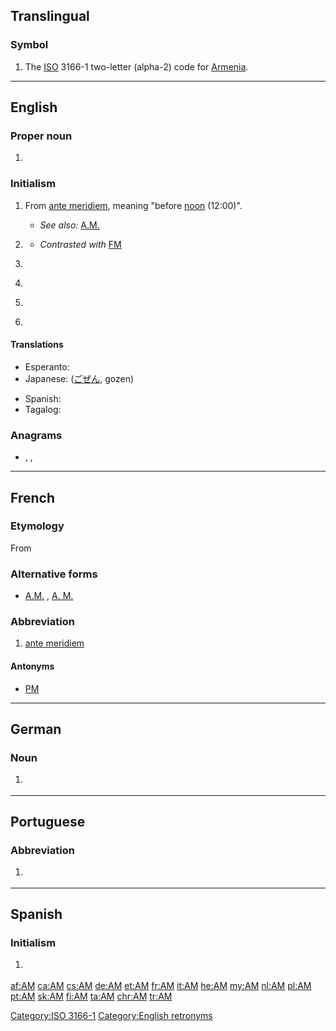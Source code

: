 {{also|Appendix:Variations of "am"}}
==Translingual==

===Symbol===
{{head|mul|symbol}}
# The [[ISO]] 3166-1 two-letter (alpha-2) code for [[Armenia]].

[[Category:ISO 3166-1]]

----

==English==
{{wikipedia|AM}}

===Proper noun===
{{en-proper noun}}

# {{abbreviation of|Amazonas|lang=en|nodot=1}} {{gloss|state of Brazil}}

===Initialism===
{{rfc-header|Initialism}}
{{en-initialism}}

# {{gloss|Sometimes lower case}} From {{etyl|la|en}} [[ante meridiem]], meaning "before [[noon]] (12:00)".
#* ''See also:'' [[A.M.]]
# {{label|en|communication}} {{initialism of|amplitude modulation|lang=en}}
#* ''Contrasted with'' [[FM]]
# {{label|en|education}} {{initialism of|Artium Magister|lang=en}}
# {{label|en|education}} {{initialism of|Master of Arts|lang=en}}
# {{label|en|politics|UK}} {{initialism of|Assembly Member|lang=en}} {{gloss|A title similar to [[MP]], placed after the name of a Member of the Welsh National Assembly.}}
# {{label|en|property law}} {{initialism of|automated mapping|lang=en}} {{gloss|Used in conjunction with Facilities Managements abbreviations (AM/FM).}}

====Translations====
{{trans-top|before noon}}
* Esperanto: {{t|eo|a.t.m.}}
* Japanese: {{t+|ja|午前}} ([[ごぜん]], gozen)
{{trans-mid}}
* Spanish: {{t|es|AM}}
* Tagalog: {{t|tl|n.u.}}
{{trans-bottom}}

===Anagrams===
* {{l|en|M.A.}}, {{l|en|MA}}, {{l|en|ma}}

[[Category:English retronyms]]

----
==French==
===Etymology===
From {{etyl|la|fr}} {{term|lang=la|ante meridiem}}
===Alternative forms===
* [[A.M.]] , [[A. M.]]
===Abbreviation===
{{head|fr|abbreviation}}
# [[ante meridiem]]
====Antonyms====
* {{sense|ante meridiem}} [[PM]]

----
==German==

===Noun===
{{head|de|noun|g=n}}

# {{label|de|software|development}} {{acronym of|w:de:Anwendungsmanagement|Anwendungsmanagement|lang=de}}

----

==Portuguese==

===Abbreviation===
{{rfc-header|Abbreviation}}
{{pt-abbr}}

# {{label|pt|politics|Brazil}} {{abbreviation of|Amazonas|lang=pt}} {{gloss|a Brazilian state}}

----

==Spanish==

===Initialism===
{{head|es|initialism}}

# {{l|en|AM}} {{gloss|before noon}}

[[af:AM]]
[[ca:AM]]
[[cs:AM]]
[[de:AM]]
[[et:AM]]
[[fr:AM]]
[[it:AM]]
[[he:AM]]
[[my:AM]]
[[nl:AM]]
[[pl:AM]]
[[pt:AM]]
[[sk:AM]]
[[fi:AM]]
[[ta:AM]]
[[chr:AM]]
[[tr:AM]]